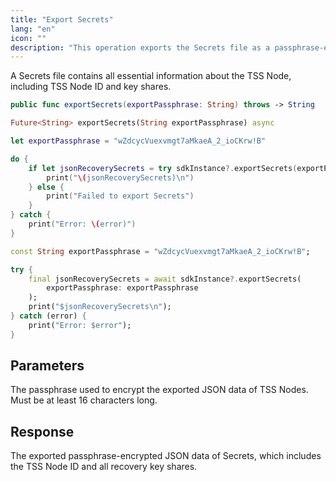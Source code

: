 ```yaml
---
title: "Export Secrets"
lang: "en"
icon: ""
description: "This operation exports the Secrets file as a passphrase-encrypted JSON data of TSS Node. You can then use the [Import Secrets](https://www.cobo.com/developers/v2/developer-tools/ucw-sdk/other-apis/import-secrets) operation to restore the Secrets file."
---
```

<Info>A Secrets file contains all essential information about the TSS Node, including TSS Node ID and key shares.</Info>


<CodeGroup>

```Swift iOS
public func exportSecrets(exportPassphrase: String) throws -> String
```

```Dart Flutter
Future<String> exportSecrets(String exportPassphrase) async
```

</CodeGroup>


<RequestExample>

```Swift iOS
let exportPassphrase = "wZdcycVuexvmgt7aMkaeA_2_ioCKrw!B"

do {
    if let jsonRecoverySecrets = try sdkInstance?.exportSecrets(exportPassphrase: exportPassphrase) {
        print("\(jsonRecoverySecrets)\n")
    } else {
        print("Failed to export Secrets")
    }
} catch {
    print("Error: \(error)")
}
```

```Dart Flutter
const String exportPassphrase = "wZdcycVuexvmgt7aMkaeA_2_ioCKrw!B";

try {
    final jsonRecoverySecrets = await sdkInstance?.exportSecrets(
        exportPassphrase: exportPassphrase
    );
    print("$jsonRecoverySecrets\n");
} catch (error) {
    print("Error: $error");
}
```

</RequestExample>


## Parameters

<ParamField path="exportPassphrase" type="string">
The passphrase used to encrypt the exported JSON data of TSS Nodes. Must be at least 16 characters long.
</ParamField>


## Response

<ResponseField name="jsonRecoverySecrets" type="string">
The exported passphrase-encrypted JSON data of Secrets, which includes the TSS Node ID and all recovery key shares.
</ResponseField>
